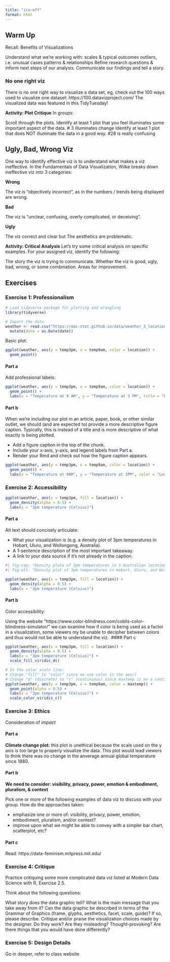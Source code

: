 ```yaml
---
title: "ica-eff"
format: html
---
```


## Warm Up

Recall: Benefits of Visualizations

Understand what we’re working with:
scales & typical outcomes
outliers, i.e. unusual cases
patterns & relationships
Refine research questions & inform next steps of our analysis.
Communicate our findings and tell a story.

### No one right viz

There is no one right way to visualize a data set, eg, check out the 100 ways used to visualize one dataset: https://100.datavizproject.com/ The visualized data was featured in this TidyTuesday!

**Activity: Plot Critique**
In groups:

Scroll through the plots.
Identify at least 1 plot that you feel illuminates some important aspect of the data.
# 3 illuminates change
Identify at least 1 plot that does NOT illuminate the data in a good way.
#28 is really confusing 

## Ugly, Bad, Wrong Viz

One way to identify effective viz is to understand what makes a viz ineffective. In the Fundamentals of Data Visualization, Wilke breaks down ineffective viz into 3 categories:

**Wrong**

The viz is “objectively incorrect”, as in the numbers / trends being displayed are wrong.

**Bad**

The viz is “unclear, confusing, overly complicated, or deceiving”.

**Ugly**

The viz correct and clear but The aesthetics are problematic.

**Activity: Critical Analysis**
Let’s try some critical analysis on specific examples. For your assigned viz, identify the following:

The story the viz is trying to communicate.
Whether the viz is good, ugly, bad, wrong, or some combination.
Areas for improvement.

## Exercises

### Exercise 1: Professionalism

```r
# Load tidyverse package for plotting and wrangling
library(tidyverse)

# Import the data
weather <- read.csv("https://mac-stat.github.io/data/weather_3_locations.csv") |> 
  mutate(date = as.Date(date))
```

Basic plot: 

```r
ggplot(weather, aes(y = temp3pm, x = temp9am, color = location)) + 
  geom_point()
```

#### Part a

Add professional labels: 

```r
ggplot(weather, aes(y = temp3pm, x = temp9am, color = location)) + 
  geom_point() + 
  labs(x = "Temperature at 9 AM", y = "Temperature at 3 PM", title = "Daily Temperatures by Location", color = "Location")  
```

#### Part b

When we’re including our plot in an article, paper, book, or other similar outlet, we should (and are expected to) provide a more descriptive figure caption. Typically, this is instead of a title and is more descriptive of what exactly is being plotted.

 - Add a figure caption in the top of the chunk.
 - Include your x-axis, y-axis, and legend labels from Part a.
 - Render your Rmd and check out how the figure caption appears.

```r

ggplot(weather, aes(y = temp3pm, x = temp9am, color = location)) + 
  geom_point() + 
  labs(x = "Temperature at 9AM", y = "Temperature at 3PM", color = "Location")  
```


### Exercise 2: Accessibility

```r
ggplot(weather, aes(x = temp3pm, fill = location)) + 
  geom_density(alpha = 0.5) + 
  labs(x = "3pm temperature (Celsius)")  
```

#### Part a

Alt text should concisely articulate:

 - What your visualization is (e.g. a density plot of 3pm temperatures in Hobart, Uluru, and Wollongong, Australia).
 - A 1-sentence description of the most important takeaway.
 - A link to your data source if it’s not already in the caption.



```r
#| fig-cap: "Density plots of 3pm temperatures in 3 Australian locations."
#| fig-alt: "Density plot of 3pm temperatures in Hobart, Uluru, and Wollongong, Australia. Figure shows that the average temperature in Hobart is Approximately 15 degrees celcius, average in Uluru is approximately 35 degrees celcius, and the average in Wollangong is approximately 20 degrees celcius. Data pulled from https://mac-stat.github.io/data/weather_3_locations.csv"

ggplot(weather, aes(x = temp3pm, fill = location)) + 
  geom_density(alpha = 0.5) + 
  labs(x = "3pm temperature (Celsius)")  
``` 
 
#### Part b

Color accessibility: 

Using the website "https://www.color-blindness.com/coblis-color-blindness-simulator/" we can examine how if color is being used as a factor in a visualization, some viewers my be unable to decipher between colors and thus would not be able to understand the viz. 
#### Part c

```r
ggplot(weather, aes(x = temp3pm, fill = location)) + 
  geom_density(alpha = 0.5) + 
  labs(x = "3pm temperature (Celsius)") + 
  scale_fill_viridis_d()    
```

```r
# In the color scale line:
# Change "fill" to "color" since we use color in the aes()
# Change "d" (discrete) to "c" (continuous) since maxtemp is on a continuous scale
ggplot(weather, aes(y = temp3pm, x = temp9am, color = maxtemp)) + 
  geom_point(alpha = 0.5) + 
  labs(x = "3pm temperature (Celsius)") + 
  scale_color_viridis_c()
```

### Exercise 3: Ethics

Consideration of *impact*

#### Part a

**Climate change plot:** this plot is unethical because the scale used on the y axis is too large to properly visualize the data. This plot would lead viewers to think there was no change in the anverage annual global temperature since 1880. 

#### Part b

**We need to consider: visibility, privacy, power, emotion & embodiment, pluralism, & context**

Pick one or more of the following examples of data viz to discuss with your group. How do the approaches taken:

 - emphasize one or more of: visibility, privacy, power, emotion, embodiment, pluralism, and/or context?
 - improve upon what we might be able to convey with a simpler bar chart, scatterplot, etc?

#### Part c
Read: https://data-feminism.mitpress.mit.edu/

### Exercise 4: Critique

Practice critiquing some more complicated data viz listed at Modern Data Science with R, Exercise 2.5.

Think about the following questions:

What story does the data graphic tell? What is the main message that you take away from it?
Can the data graphic be described in terms of the Grammar of Graphics (frame, glyphs, aesthetics, facet, scale, guide)? If so, please describe.
Critique and/or praise the visualization choices made by the designer. Do they work? Are they misleading? Thought-provoking? Are there things that you would have done differently?


### Exercise 5: Design Details

Go in deeper, refer to class website
























